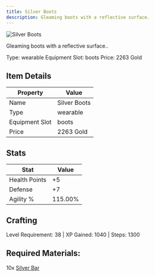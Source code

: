 ```yaml
---
title: Silver Boots
description: Gleaming boots with a reflective surface.
---
```


<div className="flex items-start gap-6 mb-8">
  <div className="flex-shrink-0">
    <img src="/assets/resources/smithing/silver_boots.png" alt="Silver Boots" className="w-24 h-24 border rounded-lg" />
  </div>
  <div className="flex-1">
    <div className="space-y-2">
      <p className="text-lg text-muted-foreground">Gleaming boots with a reflective surface..</p>
      <div className="flex flex-wrap gap-4 text-sm">
        <span className="px-2 py-1 bg-green-100 dark:bg-green-900 rounded-md">
          Type: wearable
        </span>
        <span className="px-2 py-1 bg-purple-100 dark:bg-purple-900 rounded-md">
          Equipment Slot: boots
        </span>
        <span className="px-2 py-1 bg-yellow-100 dark:bg-yellow-900 rounded-md">
          Price: 2263 Gold
        </span>
      </div>
    </div>
  </div>
</div>

## Item Details
| Property | Value |
|----------|-------|
| Name | Silver Boots |
| Type | wearable |
| Equipment Slot | boots |
| Price | 2263 Gold |

## Stats
| Stat | Value |
|------|-------|
| Health Points | +5 |
| Defense | +7 |
| Agility % | 115.00% |

## Crafting
Level Requirement: 38 | XP Gained: 1040 | Steps: 1300

## Required Materials:
10x [Silver Bar](/docs/resources/individual/silver_bar)

